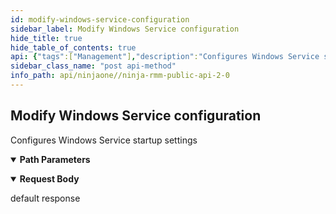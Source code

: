```yaml
---
id: modify-windows-service-configuration
sidebar_label: Modify Windows Service configuration
hide_title: true
hide_table_of_contents: true
api: {"tags":["Management"],"description":"Configures Windows Service startup settings","operationId":"setWindowsServiceConfiguration","parameters":[{"name":"id","in":"path","description":"Device identifier","required":true,"schema":{"type":"integer","format":"int32"}},{"name":"serviceId","in":"path","description":"Service identifier","required":true,"schema":{"type":"string"}}],"requestBody":{"content":{"application/json":{"schema":{"type":"object","properties":{"startType":{"type":"string","description":"Start Type","enum":["AUTO_START","AUTO_START_DELAYED","BOOT_START","DEMAND_START","DISABLED","SYSTEM_START"]},"userName":{"type":"string","description":"Username"}}}}}},"responses":{"default":{"description":"default response","content":{"*/*":{}}}},"method":"post","path":"/api/v2/device/{id}/windows-service/{serviceId}/configure","servers":[{"url":"https://eu.ninjarmm.com","description":"EU instance"},{"url":"https://app.ninjarmm.com","description":"US instance"},{"url":"https://oc.ninjarmm.com","description":"Oceania instance"}],"security":[{"oauth2":["monitoring","Management","control"]},{"sessionKey":["monitoring","Management","control"]},{"bearer":["monitoring","Management","control"]}],"securitySchemes":{"oauth2":{"type":"oauth2","flows":{"authorizationCode":{"authorizationUrl":"/ws/oauth/authorize","tokenUrl":"/ws/oauth/token","scopes":{"monitoring":"Monitoring APIs","Management":"Management APIs"}},"clientCredentials":{"tokenUrl":"/ws/oauth/token","scopes":{"monitoring":"Monitoring APIs","Management":"Management APIs"}}}},"sessionKey":{"type":"apiKey","name":"sessionKey","in":"cookie"},"bearer":{"type":"http","scheme":"bearer"}},"jsonRequestBodyExample":{"startType":"AUTO_START","userName":"string"},"info":{"title":"Ninja RMM Public API 2.0","description":"Ninja RMM Public API documentation. <br><br>\nSee also: <br> \n<a href=\"https://resources.ninjarmm.com/API/Ninja+RMM+Public+API+v2.0.5+Device+Filter+Syntax.pdf\">Device Filter syntax</a><br>\n<a href=\"https://resources.ninjarmm.com/API/Ninja+RMM+Public+API+v2.0.5+Webhooks.pdf\">Webhooks</a>","contact":{"email":"api@ninjarmm.com"},"version":"2.0.9-draft"},"postman":{"name":"Modify Windows Service configuration","description":{"content":"Configures Windows Service startup settings","type":"text/plain"},"url":{"path":["api","v2","device",":id","windows-service",":serviceId","configure"],"host":["{{baseUrl}}"],"query":[],"variable":[{"disabled":false,"description":{"content":"(Required) Device identifier","type":"text/plain"},"type":"any","value":"","key":"id"},{"disabled":false,"description":{"content":"(Required) Service identifier","type":"text/plain"},"type":"any","value":"","key":"serviceId"}]},"header":[{"key":"Content-Type","value":"application/json"},{"key":"Accept","value":"*/*"}],"method":"POST","body":{"mode":"raw","raw":"\"\"","options":{"raw":{"language":"json"}}}}}
sidebar_class_name: "post api-method"
info_path: api/ninjaone//ninja-rmm-public-api-2-0
---
```



## Modify Windows Service configuration



Configures Windows Service startup settings

<details style={{"marginBottom":"1rem"}} data-collapsed={false} open={true}><summary style={{}}><strong>Path Parameters</strong></summary><div><ul><ParamsItem className={"paramsItem"} param={{"name":"id","in":"path","description":"Device identifier","required":true,"schema":{"type":"integer","format":"int32"}}}></ParamsItem><ParamsItem className={"paramsItem"} param={{"name":"serviceId","in":"path","description":"Service identifier","required":true,"schema":{"type":"string"}}}></ParamsItem></ul></div></details><details style={{}} data-collapsed={false} open={true}><summary style={{"textAlign":"left"}}><strong>Request Body</strong></summary><div style={{"textAlign":"left","marginLeft":"1rem"}}></div><ul style={{"marginLeft":"1rem"}}><SchemaItem collapsible={false} name={"startType"} required={false} schemaDescription={"Start Type"} schemaName={"string"} qualifierMessage={"**Possible values:** [`AUTO_START`, `AUTO_START_DELAYED`, `BOOT_START`, `DEMAND_START`, `DISABLED`, `SYSTEM_START`]"}></SchemaItem><SchemaItem collapsible={false} name={"userName"} required={false} schemaDescription={"Username"} schemaName={"string"} qualifierMessage={undefined}></SchemaItem></ul></details><div><ApiTabs><TabItem label={"default"} value={"default"}><div>

default response

</div><div></div></TabItem></ApiTabs></div>
      